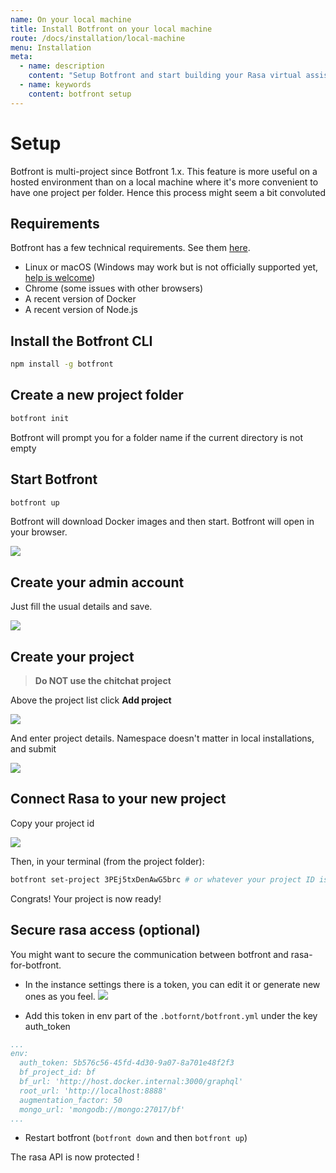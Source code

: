 ```yaml
---
name: On your local machine
title: Install Botfront on your local machine
route: /docs/installation/local-machine
menu: Installation
meta:
  - name: description
    content: "Setup Botfront and start building your Rasa virtual assistant on your local machine in no time."
  - name: keywords
    content: botfront setup
---
```


# Setup

<Important type="warning">
  Botfront is multi-project since Botfront 1.x. This feature is more useful on a hosted environment than on a local machine where it's more convenient to have one project per folder. Hence this process might seem a bit convoluted 
</Important>


## Requirements

Botfront has a few technical requirements. See them [here](/docs/deployment/configuration/#indicative-minimal-technical-requirements).

- Linux or macOS (Windows may work but is not officially supported yet, [help is welcome](https://github.com/botfront/botfront/issues/115))
- Chrome (some issues with other browsers)
- A recent version of Docker
- A recent version of Node.js

## Install the Botfront CLI

```bash
npm install -g botfront
```

## Create a new project folder


```bash
botfront init
```

Botfront will prompt you for a folder name if the current directory is not empty

## Start Botfront

```bash
botfront up
```

Botfront will download Docker images and then start. Botfront will open in your browser.

![](../../images/installation/welcome_to_bf.png)

## Create your admin account

Just fill the usual details and save.

![](../../images/installation/create_admin_account.png)

## Create your project

> **Do NOT use the chitchat project**

Above the project list click **Add project**

![](../../images/installation/create_admin_account.png)

And enter project details. Namespace doesn't matter in local installations, and submit

![](../../images/installation/set_project_details.png)

## Connect Rasa to your new project

Copy your project id

![](../../images/installation/copy_project_id.png)

Then, in your terminal (from the project folder):

```bash
botfront set-project 3PEj5txDenAwG5brc # or whatever your project ID is
```
 
Congrats! Your project is now ready!


## Secure rasa access (optional)

You might want to secure the communication between botfront and rasa-for-botfront.

- In the instance settings there is a token, you can edit it or generate new ones as you feel.
![](../../images/auth_token_instance_settings.png)

- Add this token in env part of the `.botfornt/botfront.yml` under the key auth_token
```yaml
...
env:
  auth_token: 5b576c56-45fd-4d30-9a07-8a701e48f2f3
  bf_project_id: bf
  bf_url: 'http://host.docker.internal:3000/graphql'
  root_url: 'http://localhost:8888'
  augmentation_factor: 50
  mongo_url: 'mongodb://mongo:27017/bf'
...
```

- Restart botfront (`botfront down` and then `botfront up`)

The rasa API is now protected !
